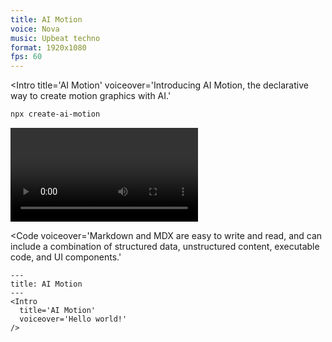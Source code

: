 ```yaml
---
title: AI Motion
voice: Nova
music: Upbeat techno
format: 1920x1080
fps: 60
---
```


<Intro
  title='AI Motion'
  voiceover='Introducing AI Motion, the declarative way to create motion graphics with AI.'
>
  ```bash
  npx create-ai-motion
  ```
</Intro>

<Video
  voiceover='Bring your ideas to life using a simple markdown-based format.'
  prompt='Zooming into the pixels inside Markdown code on a computer screen that once blown up, transforming into a realistic view of a SpaceX rocket launch.'
/>

<Code 
  voiceover='Markdown and MDX are easy to write and read, and can include a combination of structured data, unstructured content, executable code, and UI components.'
>
```mdx
---
title: AI Motion
---
<Intro
  title='AI Motion'
  voiceover='Hello world!'
/>
```
</Code>

<Browser 
  voiceover='Powered by Remotion, a framework that renders React components into video'
  url='https://remotion.dev'
/>




